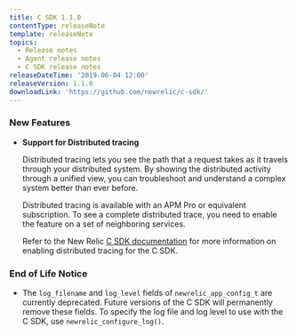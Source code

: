 ```yaml
---
title: C SDK 1.1.0
contentType: releaseNote
template: releaseNote
topics:
  - Release notes
  - Agent release notes
  - C SDK release notes
releaseDateTime: '2019-06-04 12:00'
releaseVersion: 1.1.0
downloadLink: 'https://github.com/newrelic/c-sdk/'
---
```


### New Features

* **Support for Distributed tracing**

  Distributed tracing lets you see the path that a request takes as it travels through your distributed system. By showing the distributed activity through a unified view, you can troubleshoot and understand a complex system better than ever before.

  Distributed tracing is available with an APM Pro or equivalent subscription. To see a complete distributed trace, you need to enable the feature on a set of neighboring services.

  Refer to the New Relic [C SDK documentation](https://docs.newrelic.com/docs/agents/c-sdk/instrumentation/enable-distributed-tracing-your-c-applications) for more information on enabling distributed tracing for the C SDK.

### End of Life Notice

* The `log_filename` and `log_level` fields of `newrelic_app_config_t` are currently deprecated. Future versions of the C SDK will permanently remove these fields. To specify the log file and log level to use with the C SDK, use `newrelic_configure_log()`.
